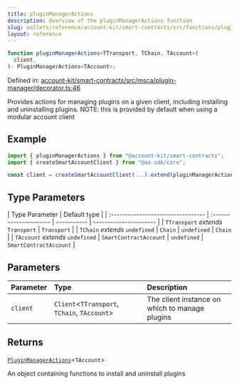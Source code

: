 ```yaml
---
title: pluginManagerActions
description: Overview of the pluginManagerActions function
slug: wallets/reference/account-kit/smart-contracts/src/functions/pluginManagerActions
layout: reference
---
```


```ts
function pluginManagerActions<TTransport, TChain, TAccount>(
  client,
): PluginManagerActions<TAccount>;
```

Defined in: [account-kit/smart-contracts/src/msca/plugin-manager/decorator.ts:46](https://github.com/alchemyplatform/aa-sdk/blob/49e74eee8606f480b200b4612d00d950da8a8742/account-kit/smart-contracts/src/msca/plugin-manager/decorator.ts#L46)

Provides actions for managing plugins on a given client, including installing and uninstalling plugins.
NOTE: this is provided by default when using a modular account client

## Example

```ts
import { pluginManagerActions } from "@account-kit/smart-contracts";
import { createSmartAccountClient } from "@aa-sdk/core";

const client = createSmartAccountClient(...).extend(pluginManagerActions);
```

## Type Parameters

| Type Parameter                     | Default type           |
| :--------------------------------- | :--------------------- | ----------- | ---------------------- |
| `TTransport` _extends_ `Transport` | `Transport`            |
| `TChain` _extends_ `undefined`     | `Chain`                | `undefined` | `Chain`                |
| `TAccount` _extends_ `undefined`   | `SmartContractAccount` | `undefined` | `SmartContractAccount` |

## Parameters

| Parameter | Type                                          | Description                                    |
| :-------- | :-------------------------------------------- | :--------------------------------------------- |
| `client`  | `Client`\<`TTransport`, `TChain`, `TAccount`> | The client instance on which to manage plugins |

## Returns

[`PluginManagerActions`](../type-aliases/PluginManagerActions.mdx)\<`TAccount`>

An object containing functions to install and uninstall plugins
